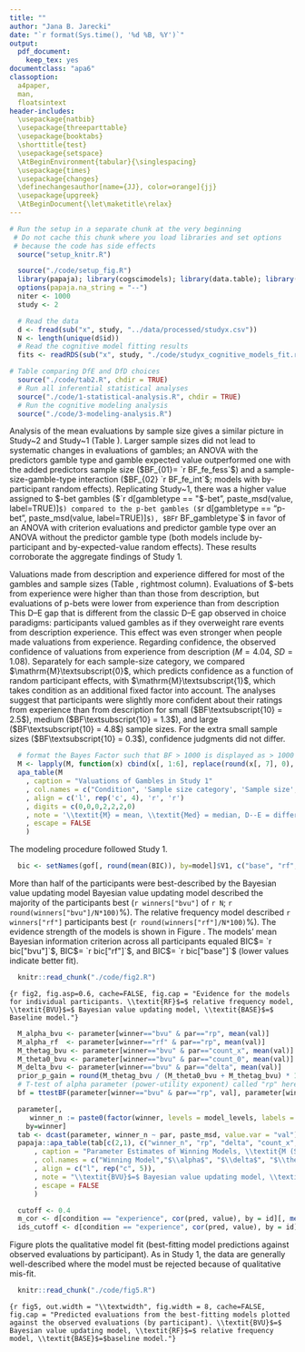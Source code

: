 ```yaml
---
title: ""
author: "Jana B. Jarecki"
date: "`r format(Sys.time(), '%d %B, %Y')`"
output:
  pdf_document:
    keep_tex: yes
documentclass: "apa6"
classoption:
  a4paper,
  man,
  floatsintext
header-includes:
  \usepackage{natbib}
  \usepackage{threeparttable}
  \usepackage{booktabs}
  \shorttitle{test}
  \usepackage{setspace}
  \AtBeginEnvironment{tabular}{\singlespacing}
  \usepackage{times}
  \usepackage{changes}
  \definechangesauthor[name={JJ}, color=orange]{jj}
  \usepackage{upgreek}
  \AtBeginDocument{\let\maketitle\relax}
---
```


```r
# Run the setup in a separate chunk at the very beginning
 # Do not cache this chunk where you load libraries and set options
 # because the code has side effects
  source("setup_knitr.R")
```

```r
  source("./code/setup_fig.R")
  library(papaja); library(cogscimodels); library(data.table); library(BayesFactor); library(brms)
  options(papaja.na_string = "--")
  niter <- 1000
  study <- 2
```

```r
  # Read the data
  d <- fread(sub("x", study, "../data/processed/studyx.csv"))
  N <- length(unique(d$id))
  # Read the cognitive model fitting results
  fits <- readRDS(sub("x", study, "./code/studyx_cognitive_models_fit.rds")) 
```

```r
# Table comparing DfE and DfD choices
  source("./code/tab2.R", chdir = TRUE)
  # Run all inferential statistical analyses  
  source("./code/1-statistical-analysis.R", chdir = TRUE)
  # Run the cognitive modeling analysis
  source("./code/3-modeling-analysis.R")
```

\subsubsection{Evaluations of gambles and sample sizes}
Analysis of the mean evaluations by sample size gives a similar picture in Study~2 and Study~1 (Table \ref{tab:means_study1}). Larger sample sizes did not lead to systematic changes in evaluations of gambles; an ANOVA with the predictors gamble type and gamble expected value outperformed one with the added predictors sample size ($BF_{01}= `r BF_fe_fess`$) and a sample-size-gamble-type interaction ($BF_{02} `r BF_fe_int`$; models with by-participant random effects). Replicating Study~1, there was a higher value assigned to \$-bet gambles  ($`r d[gambletype == "$-bet", paste_msd(value, label=TRUE)]`$) compared to the p-bet gambles ($`r d[gambletype == "p-bet", paste_msd(value, label=TRUE)]`$), $BF `r BF_gambletype`$ in favor of an ANOVA with criterion evaluations and predictor gamble type  over an ANOVA without the predictor gamble type (both models include by-participant and by-expected-value random effects). These results corroborate the aggregate findings of Study 1.

\textit{Description versus experience}
Valuations made from description and experience differed for most of the gambles and sample sizes (Table \ref{tab:means_study1}, rightmost column). Evaluations of \$-bets from experience were higher than than those from description, but evaluations of p-bets were lower from experience than from description This D--E gap that is different from the classic D--E gap observed in choice paradigms: participants valued gambles as if they overweight rare events from description \textit{and} experience. This effect was even stronger when people made valuations from experience. Regarding confidence, the observed confidence of valuations from experience from description ($M = 4.04$, $SD = 1.08$). Separately for each sample-size category, we compared $\mathrm{M}\textsubscript{0}$, which predicts confidence as a function of random participant effects, with $\mathrm{M}\textsubscript{1}$, which takes condition as an additional fixed factor into account. The analyses suggest that participants were slightly more confident about their ratings from experience than from description for small ($BF\textsubscript{10} = 2.5$), medium ($BF\textsubscript{10} = 1.3$), and large ($BF\textsubscript{10} = 4.8$) sample sizes. For the extra small sample sizes ($BF\textsubscript{10} = 0.3$), confidence judgments did not differ. 


```r
  # format the Bayes Factor such that BF > 1000 is displayed as > 1000
  M <- lapply(M, function(x) cbind(x[, 1:6], replace(round(x[, 7], 0), round(x[, 7], 0) > 1000, ">1000")))
  apa_table(M
    , caption = "Valuations of Gambles in Study 1"
    , col.names = c("Condition", 'Sample size category', 'Sample size', '\\textit{Med}', '\\textit{M}', 'D--E', 'D--E:$BF\\textsubscript{10}$')
    , align = c('l', rep('c', 4), 'r', 'r')
    , digits = c(0,0,0,2,2,2,0)
    , note = '\\textit{M} = mean, \\textit{Med} = median, D--E = difference between mean description-based valuations and experience-based valuations, $BF\\textsubscript{10}$ = Bayes Factor quantifying the evidence for a linear model $\\mathrm{M}\\textsubscript{1}$ predicting that valuations differ between description and experience over a linear model $\\mathrm{M}\\textsubscript{0}$ predicting no such differences; both models models contain a by-participant random effect. Gambles IDs 1, 2, and 3 are \\$-bets; Gamble IDs 4, 5, and 6 are p-bets.'
    , escape = FALSE
    )
```


\subsubsection{Cognitive modeling}
The modeling procedure followed Study 1.

```r
  bic <- setNames(gof[, round(mean(BIC)), by=model]$V1, c("base", "rf", "bvu"))
```

\textit{Quantitative Model Fit.}
More than half of the participants were best-described by the Bayesian value updating model Bayesian value updating model described the majority of the participants best (`r winners["bvu"]` of `r N`; `r round(winners["bvu"]/N*100)`\%). The relative frequency model described `r winners["rf"]` participants best (`r round(winners["rf"]/N*100)`\%). The evidence strength of the models is shown in Figure \ref{fig:fig2}. The models' mean Bayesian information criterion across all participants equaled BIC\textsubscript{BVU}$= `r bic["bvu"]`$, BIC\textsubscript{RF}$= `r bic["rf"]`$, and BIC\textsubscript{BASE}$= `r bic["base"]`$ (lower values indicate better fit).




```r
  knitr::read_chunk("./code/fig2.R")
```

```{r fig2, fig.asp=0.6, cache=FALSE, fig.cap = "Evidence for the models for individual participants. \\textit{RF}$=$ relative frequency model, \\textit{BVU}$=$ Bayesian value updating model, \\textit{BASE}$=$ Baseline model."}
```

```r
  M_alpha_bvu <- parameter[winner=="bvu" & par=="rp", mean(val)]
  M_alpha_rf  <- parameter[winner=="rf" & par=="rp", mean(val)]
  M_thetag_bvu <- parameter[winner=="bvu" & par=="count_x", mean(val)]
  M_theta0_bvu <- parameter[winner=="bvu" & par=="count_0", mean(val)]
  M_delta_bvu <- parameter[winner=="bvu" & par=="delta", mean(val)]
  prior_p_gain = round(M_thetag_bvu / (M_theta0_bvu + M_thetag_bvu) * 100)
  # T-test of alpha parameter (power-utility exponent) called "rp" here
  bf = ttestBF(parameter[winner=="bvu" & par=="rp", val], parameter[winner=="rf" & par=="rp", val])
```

\added[id=jj]{
The fitted model parameters (\ref{tab:study1_parameter}) reveal that the power utility exponent did not differ markedly between the participants that were described by the Bayesian value updating strategy ($M_{\alpha}= `r M_alpha_bvu`$) and those described by a relative frequency strategy ($M_{\alpha}=`r M_alpha_rf`$), $\Delta$ `r apa_print(bf)$full_result`. Participants using the Bayesian strategy had, on average, a prior belief that gains occur with `r prior_p_gain`\% (gain prior $\theta_G = `r M_thetag_bvu`$; zero-outcome prior $\theta_0 = `r M_theta0_bvu`$). Also, their estimated learning rate $\delta$ was anti-conservative ($M_{\delta}=`r M_delta_bvu`$).
}

```r
  parameter[,
     winner_n := paste0(factor(winner, levels = model_levels, labels = model_labels), " (\\textit{n}$=$", ..winners[winner], ")"),
    by=winner]
  tab <- dcast(parameter, winner_n ~ par, paste_msd, value.var = "val")
  papaja::apa_table(tab[c(2,1), c("winner_n", "rp", "delta", "count_x","m", "sigma")]
      , caption = "Parameter Estimates of Winning Models, \\textit{M (SD)}"
      , col.names = c("Winning Model","$\\alpha$", "$\\delta$", "$\\theta_G$","$\\mu$","$\\sigma$")
      , align = c("l", rep("c", 5)),
      , note = "\\textit{BVU}$=$ Bayesian value updating model, \\textit{RF}$=$ relative frequency model, \\textit{BASE}$=$baseline model. Parameters denote: $\\alpha=$ power utility exponent, $\\theta_G$ gain prior, $\\mu=$ mean evaluation, $\\sigma$ standard deviation."
      , escape = FALSE
      )
```

```r
  cutoff <- 0.4
  m_cor <- d[condition == "experience", cor(pred, value), by = id][, mean(V1)]
  ids_cutoff <- d[condition == "experience", cor(pred, value), by = id][V1 < cutoff]$id
```

\textit{Qualitative Model Fit.}
Figure \ref{fig:fig5} plots the qualitative model fit (best-fitting model predictions against observed evaluations by participant). As in Study 1, the data are generally well-described \added[id=jj]{($M r\textsubscript{pred,obs} = `r m_cor`$), except in four cases (participants `r sort(ids_cutoff)`, with $r\textsubscript{pred,obs} < `r cutoff`$)} where the model must be rejected because of qualitative mis-fit.


```r
  knitr::read_chunk("./code/fig5.R")
```
```{r fig5, out.width = "\\textwidth", fig.width = 8, cache=FALSE, fig.cap = "Predicted evaluations from the best-fitting models plotted against the observed evaluations (by participant). \\textit{BVU}$=$ Bayesian value updating model, \\textit{RF}$=$ relative frequency model, \\textit{BASE}$=$baseline model."}
```